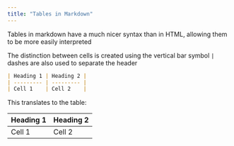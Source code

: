 ```yaml
---
title: "Tables in Markdown"
---
```


Tables in markdown have a much nicer syntax than in HTML, allowing them to be more easily interpreted

The distinction between cells is created using the vertical bar symbol `|` dashes are also used to separate the header

```md
| Heading 1 | Heading 2 |
| --------- | --------- |
| Cell 1    | Cell 2    |
```

This translates to the table:

| Heading 1 | Heading 2 |
| --------- | --------- |
| Cell 1    | Cell 2    |